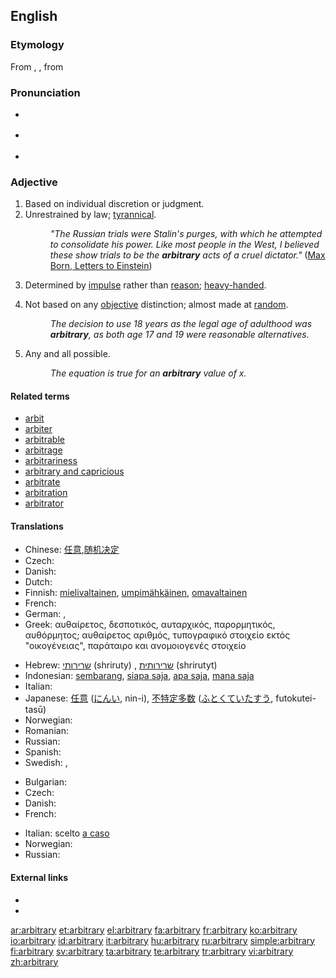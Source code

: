 {{was wotd|2006|December|4}}
==English==
{{wikipedia}}

===Etymology===
From {{etyl|enm|en}} {{term|arbitrarie}}, {{etyl|la}} {{term|arbitrarius||lang=la|arbitrary, uncertain}}, from {{term|arbiter||lang=la|witness, on-looker, listener, judge, overseer}}

===Pronunciation===
* {{a|RP}} {{IPA|/ˈɑːbɪtrəri/}}
* {{a|US}} {{IPA|/ˈɑːrbɪtrɛri/}}
* {{audio|en-us-arbitrary.ogg|Audio (US)}}

===Adjective===
{{en-adj}}

# Based on individual discretion or judgment.
# Unrestrained by law; [[tyrannical]].
#: ''"The Russian trials were Stalin's purges, with which he attempted to consolidate his power. Like most people in the West, I believed these show trials to be the '''arbitrary''' acts of a cruel dictator."'' ([http://en.wikiquote.org/wiki/Einstein Max Born, Letters to Einstein])
# Determined by [[impulse]] rather than [[reason]]; [[heavy-handed]].
# {{context|usually|of a decision}} Not based on any [[objective]] distinction; almost made at [[random]].
#: ''The decision to use 18 years as the legal age of adulthood was '''arbitrary''', as both age 17 and 19 were reasonable alternatives.''
# {{math}} Any and all possible.
#: ''The equation is true for an '''arbitrary''' value of x.''

====Related terms====
* [[arbit]]
* [[arbiter]]
* [[arbitrable]]
* [[arbitrage]]
* [[arbitrariness]]
* [[arbitrary and capricious]]
* [[arbitrate]]
* [[arbitration]]
* [[arbitrator]]

====Translations====
{{trans-top|determined by impulse}}
* Chinese: [[任意]],[[随机决定]]
* Czech: {{t|cs|náladový|m}}
* Danish: {{t-|da|vilkårlig}}
* Dutch: {{t-|nl|willekeurig}}
* Finnish: [[mielivaltainen]], [[umpimähkäinen]], [[omavaltainen]]
* French: {{t+|fr|arbitraire}}
* German: {{t+|de|willkürlich}}, {{t+|de|arbiträr}}
* Greek: {{qualifier|adjective}} αυθαίρετος, δεσποτικός, αυταρχικός, παρορμητικός, αυθόρμητος; {{qualifier|noun}} αυθαίρετος αριθμός, τυπογραφικό στοιχείο εκτός "οικογένειας", παράταιρο και ανομοιογενές στοιχείο
{{trans-mid}}
* Hebrew: [[שרירותי]] (shriruty) {{m}}, [[שרירותית]] (shrirutyt) {{f}}
* Indonesian: [[sembarang]], [[siapa saja]], [[apa saja]], [[mana saja]]
* Italian: {{t-|it|arbitrario}}
* Japanese: [[任意]] ([[にんい]], nin-i), [[不特定多数]] ([[ふとくていたすう]], futokutei-tasū)
* Norwegian: {{t-|no|vilkårlig}}
* Romanian: {{t-|ro|arbitrar}}
* Russian: {{t+|ru|произвольный|tr=proizvól'nyj|sc=Cyrl}}
* Spanish: {{t-|es|arbitrario}}
* Swedish: {{t+|sv|godtycklig}}, {{t-|sv|arbiträr}}
{{trans-bottom}}

{{trans-top|chosen at random}}
* Bulgarian: {{t+|bg|произволен|sc=Cyrl}}
* Czech: {{t-|cs|libovolný|m}}
* Danish: {{t+|da|arbitrær}}
* French: {{t+|fr|arbitraire}}
{{trans-mid}}
* Italian: scelto [[a caso]]
* Norwegian: {{t-|no|tilfeldig}}
* Russian: {{t+|ru|произвольный|tr=proizvól'nyj|sc=Cyrl}}
{{trans-bottom}}

====External links====
* {{R:Webster 1913}}
* {{R:Century 1911}}

[[ar:arbitrary]]
[[et:arbitrary]]
[[el:arbitrary]]
[[fa:arbitrary]]
[[fr:arbitrary]]
[[ko:arbitrary]]
[[io:arbitrary]]
[[id:arbitrary]]
[[it:arbitrary]]
[[hu:arbitrary]]
[[ru:arbitrary]]
[[simple:arbitrary]]
[[fi:arbitrary]]
[[sv:arbitrary]]
[[ta:arbitrary]]
[[te:arbitrary]]
[[tr:arbitrary]]
[[vi:arbitrary]]
[[zh:arbitrary]]